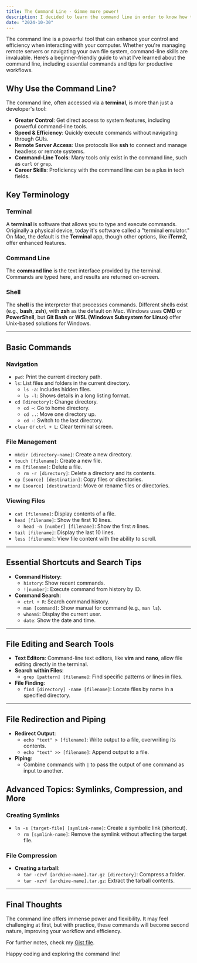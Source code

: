 ```yaml
---
title: The Command Line - Gimme more power!
description: I decided to learn the command line in order to know how to really access remote servers, and to flex like a senior dev.
date: "2024-10-30"
---
```


The command line is a powerful tool that can enhance your control and efficiency when interacting with your computer. Whether you're managing remote servers or navigating your own file system, command-line skills are invaluable. Here’s a beginner-friendly guide to what I’ve learned about the command line, including essential commands and tips for productive workflows.

## Why Use the Command Line?

The command line, often accessed via a **terminal**, is more than just a developer's tool:
- **Greater Control**: Get direct access to system features, including powerful command-line tools.
- **Speed & Efficiency**: Quickly execute commands without navigating through GUIs.
- **Remote Server Access**: Use protocols like **ssh** to connect and manage headless or remote systems.
- **Command-Line Tools**: Many tools only exist in the command line, such as `curl` or `grep`.
- **Career Skills**: Proficiency with the command line can be a plus in tech fields.

## Key Terminology

### Terminal
A **terminal** is software that allows you to type and execute commands. Originally a physical device, today it's software called a "terminal emulator." On Mac, the default is the **Terminal** app, though other options, like **iTerm2**, offer enhanced features.

### Command Line
The **command line** is the text interface provided by the terminal. Commands are typed here, and results are returned on-screen.

### Shell
The **shell** is the interpreter that processes commands. Different shells exist (e.g., **bash**, **zsh**), with **zsh** as the default on Mac. Windows uses **CMD** or **PowerShell**, but **Git Bash** or **WSL (Windows Subsystem for Linux)** offer Unix-based solutions for Windows.

---

## Basic Commands

### Navigation
- `pwd`: Print the current directory path.
- `ls`: List files and folders in the current directory.
  - `ls -a`: Includes hidden files.
  - `ls -l`: Shows details in a long listing format.
- `cd [directory]`: Change directory.
  - `cd ~`: Go to home directory.
  - `cd ..`: Move one directory up.
  - `cd -`: Switch to the last directory.
- `clear` or `ctrl + L`: Clear terminal screen.

### File Management
- `mkdir [directory-name]`: Create a new directory.
- `touch [filename]`: Create a new file.
- `rm [filename]`: Delete a file.
  - `rm -r [directory]`: Delete a directory and its contents.
- `cp [source] [destination]`: Copy files or directories.
- `mv [source] [destination]`: Move or rename files or directories.

### Viewing Files
- `cat [filename]`: Display contents of a file.
- `head [filename]`: Show the first 10 lines.
  - `head -n [number] [filename]`: Show the first *n* lines.
- `tail [filename]`: Display the last 10 lines.
- `less [filename]`: View file content with the ability to scroll.

---

## Essential Shortcuts and Search Tips

- **Command History**: 
  - `history`: Show recent commands.
  - `![number]`: Execute command from history by ID.
- **Command Search**:
  - `ctrl + R`: Search command history.
  - `man [command]`: Show manual for command (e.g., `man ls`).
  - `whoami`: Display the current user.
  - `date`: Show the date and time.

---

## File Editing and Search Tools

- **Text Editors**: Command-line text editors, like **vim** and **nano**, allow file editing directly in the terminal.
- **Search within Files**:
  - `grep [pattern] [filename]`: Find specific patterns or lines in files.
- **File Finding**:
  - `find [directory] -name [filename]`: Locate files by name in a specified directory.

---

## File Redirection and Piping

- **Redirect Output**:
  - `echo "text" > [filename]`: Write output to a file, overwriting its contents.
  - `echo "text" >> [filename]`: Append output to a file.
- **Piping**:
  - Combine commands with `|` to pass the output of one command as input to another.

## Advanced Topics: Symlinks, Compression, and More

### Creating Symlinks
- `ln -s [target-file] [symlink-name]`: Create a symbolic link (shortcut).
  - `rm [symlink-name]`: Remove the symlink without affecting the target file.

### File Compression
- **Creating a tarball**:
  - `tar -czvf [archive-name].tar.gz [directory]`: Compress a folder.
  - `tar -xzvf [archive-name].tar.gz`: Extract the tarball contents.

---

## Final Thoughts

The command line offers immense power and flexibility. It may feel challenging at first, but with practice, these commands will become second nature, improving your workflow and efficiency.

For further notes, check my [Gist file](https://gist.github.com/ochudi/061028d011bbf16e42fdb461acd0ec1d).

Happy coding and exploring the command line!
